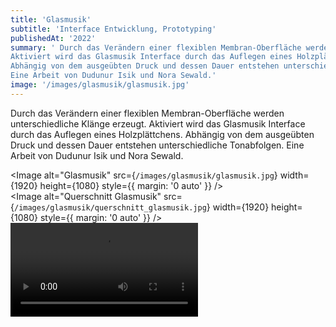 ```yaml
---
title: 'Glasmusik'
subtitle: 'Interface Entwicklung, Prototyping'
publishedAt: '2022'
summary: ' Durch das Verändern einer flexiblen Membran-Oberfläche werden unterschiedliche Klänge erzeugt.
Aktiviert wird das Glasmusik Interface durch das Auflegen eines Holzplättchens.
Abhängig von dem ausgeübten Druck und dessen Dauer entstehen unterschiedliche Tonabfolgen. 
Eine Arbeit von Dudunur Isik und Nora Sewald.'
image: '/images/glasmusik/glasmusik.jpg'
---
```

Durch das Verändern einer flexiblen Membran-Oberfläche werden unterschiedliche Klänge erzeugt.
Aktiviert wird das Glasmusik Interface durch das Auflegen eines Holzplättchens.
Abhängig von dem ausgeübten Druck und dessen Dauer entstehen unterschiedliche Tonabfolgen. 
Eine Arbeit von Dudunur Isik und Nora Sewald.

<Image
  alt="Glasmusik"
  src={`/images/glasmusik/glasmusik.jpg`}
  width={1920}
  height={1080}
  style={{ margin: '0 auto' }}
/>
<br />
<Image
  alt="Querschnitt Glasmusik"
  src={`/images/glasmusik/querschnitt_glasmusik.jpg`}
  width={1920}
  height={1080}
  style={{ margin: '0 auto' }}
/>
<br />
<video className="h-full w-full" controls>
      <source src="/videos/Glasmusik.mp4" type="video/mp4" />
      Your browser does not support the video tag.
    </video>
